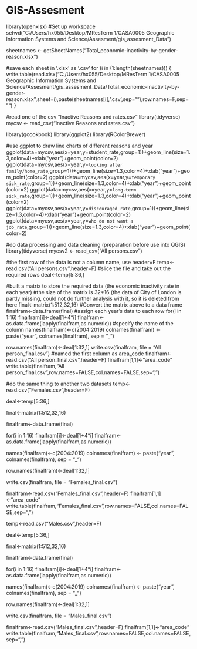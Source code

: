 # GIS-Assesment

library(openxlsx)
#Set up workspace
setwd("C:/Users/hx055/Desktop/MResTerm 1/CASA0005 Geographic Information Systems and Science/Assesment/gis_assesment_Data")

sheetnames <- getSheetNames("Total_economic-inactivity-by-gender-reason.xlsx")

#save each sheet in '.xlsx' as '.csv'
for (i in (1:length(sheetnames))) {
  write.table(read.xlsx("C:/Users/hx055/Desktop/MResTerm 1/CASA0005 Geographic Information Systems and Science/Assesment/gis_assesment_Data/Total_economic-inactivity-by-gender-reason.xlsx",sheet=i),paste(sheetnames[i],'.csv',sep=""),row.names=F,sep="")
}


#read one of the csv "Inactive Reasons and rates.csv"
library(tidyverse)
mycsv <- read_csv("Inactive Reasons and rates.csv")

library(gcookbook)
library(ggplot2)
library(RColorBrewer)

#use ggplot to draw line charts of different reasons and year
ggplot(data=mycsv,aes(x=year,y=student_rate,group=1))+geom_line(size=1.3,color=4)+xlab("year")+geom_point(color=2)
ggplot(data=mycsv,aes(x=year,y=`looking after family/home_rate`,group=1))+geom_line(size=1.3,color=4)+xlab("year")+geom_point(color=2)
ggplot(data=mycsv,aes(x=year,y=`temporary sick_rate`,group=1))+geom_line(size=1.3,color=4)+xlab("year")+geom_point(color=2)
ggplot(data=mycsv,aes(x=year,y=`long-term sick_rate`,group=1))+geom_line(size=1.3,color=4)+xlab("year")+geom_point(color=2)
ggplot(data=mycsv,aes(x=year,y=`discouraged_rate`,group=1))+geom_line(size=1.3,color=4)+xlab("year")+geom_point(color=2)
ggplot(data=mycsv,aes(x=year,y=`who do not want a job_rate`,group=1))+geom_line(size=1.3,color=4)+xlab("year")+geom_point(color=2)


#do data processing and data cleaning (preparation before use into QGIS)
library(tidyverse)
mycsv2 <- read_csv("All persons.csv")

#the first row of the data is not a column name, use header=F
temp<-read.csv("All persons.csv",header=F)
#slice the file and take out the required rows
deal<-temp[5:36,]

#built a matrix to store the required data (the economic inactivity rate in each year)
#the size of the matrix is 32*16 (the data of City of London is partly missing, could not do further analysis with it, so it is deleted from here
final<-matrix(1:512,32,16)
#Convert the matrix above to a data frame
finalfram<-data.frame(final)
#assign each year's data to each row
for(i in 1:16)
  finalfram[i]<-deal[1+4*i]
finalfram<-as.data.frame(lapply(finalfram,as.numeric))
#specify the name of the column
names(finalfram)<-c(2004:2019)
colnames(finalfram) <- paste("year", colnames(finalfram), sep = "_")

row.names(finalfram)<-deal[1:32,1]
write.csv(finalfram, file = "All person_final.csv")
#named the first column as area_code
finalfram<-read.csv("All person_final.csv",header=F)
finalfram[1,1]<-"area_code"
write.table(finalfram,"All person_final.csv",row.names=FALSE,col.names=FALSE,sep=",")

#do the same thing to another two datasets
temp<-read.csv("Females.csv",header=F)

deal<-temp[5:36,]

final<-matrix(1:512,32,16)

finalfram<-data.frame(final)

for(i in 1:16)
  finalfram[i]<-deal[1+4*i]
finalfram<-as.data.frame(lapply(finalfram,as.numeric))

names(finalfram)<-c(2004:2019)
colnames(finalfram) <- paste("year", colnames(finalfram), sep = "_")

row.names(finalfram)<-deal[1:32,1]

write.csv(finalfram, file = "Females_final.csv")

finalfram<-read.csv("Females_final.csv",header=F)
finalfram[1,1]<-"area_code"
write.table(finalfram,"Females_final.csv",row.names=FALSE,col.names=FALSE,sep=",")


temp<-read.csv("Males.csv",header=F)

deal<-temp[5:36,]

final<-matrix(1:512,32,16)

finalfram<-data.frame(final)

for(i in 1:16)
  finalfram[i]<-deal[1+4*i]
finalfram<-as.data.frame(lapply(finalfram,as.numeric))

names(finalfram)<-c(2004:2019)
colnames(finalfram) <- paste("year", colnames(finalfram), sep = "_")

row.names(finalfram)<-deal[1:32,1]

write.csv(finalfram, file = "Males_final.csv")

finalfram<-read.csv("Males_final.csv",header=F)
finalfram[1,1]<-"area_code"
write.table(finalfram,"Males_final.csv",row.names=FALSE,col.names=FALSE,sep=",")

